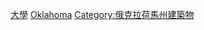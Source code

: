{{Commons cat|Universities and colleges in Oklahoma}}
[[Category:俄克拉荷馬州教育|大學]]
[[Category:美國各州大學|Oklahoma]]
[[Category:俄克拉荷馬州建築物|Category:俄克拉荷馬州建築物]]